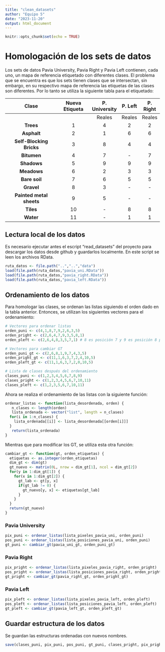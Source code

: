 ```yaml
---
title: "clean_datasets"
author: "Equipo 5"
date: "2023-11-20"
output: html_document
---
```


```r
knitr::opts_chunk$set(echo = TRUE)
```

# Homologación de los sets de datos

Los sets de datos Pavia University, Pavia Right y Pavia Left contienen, cada uno, un mapa de referencia etiquetado con diferentes clases. El problema que se encuentra es que los sets tienen clases que se intersectan, sin embargo, en su respectivo mapa de referencia las etiquetas de las clases son diferentes. Por lo tanto se utiliza la siguiente tabla para el etiquetado:

|          Clase           | Nueva Etiqueta | P. University | P. Left | P. Right |
|:------------------------:|:--------------:|:-------------:|:-------:|:--------:|
|                          |                |    Reales     | Reales  |  Reales  |
|        **Trees**         |       1        |       4       |    2    |    2     |
|       **Asphalt**        |       2        |       1       |    6    |    6     |
| **Self-Blocking Bricks** |       3        |       8       |    4    |    4     |
|       **Bitumen**        |       4        |       7       |   \-    |    7     |
|       **Shadows**        |       5        |       9       |    9    |    9     |
|       **Meadows**        |       6        |       2       |    3    |    3     |
|      **Bare soil**       |       7        |       6       |    5    |    5     |
|        **Gravel**        |       8        |       3       |   \-    |    \-    |
| **Painted metal sheets** |       9        |       5       |   \-    |    \-    |
|        **Tiles**         |       10       |      \-       |    8    |    8     |
|        **Water**         |       11       |      \-       |    1    |    1     |

## Lectura local de los datos

Es necesario ejecutar antes el escript "read_datasets" del proyecto para descargar los datos desde github y guardarlos localmente. En este script se leen los archivos RData.

```r
ruta_datos <- file.path("..","..","data")
load(file.path(ruta_datos,"pavia_uni.RData"))
load(file.path(ruta_datos,"pavia_right.RData"))
load(file.path(ruta_datos,"pavia_left.RData"))
```

## Ordenamiento de los datos

Para homologar las clases, se ordenan las listas siguiendo el orden dado en la tabla anterior. Entonces, se utilizan los siguientes vectores para el ordenamiento:

```r
# Vectores para ordenar listas
orden_puni <- c(4,1,8,7,9,2,6,3,5)
orden_pright <- c(2,6,4,7,9,3,5,8,1)
orden_pleft <- c(2,6,4,8,3,5,7,1) # 8 es posición 7 y 9 es posición 8 porque originalmente no tiene clase 7.

# Vectores para cambiar GT
orden_puni_gt <- c(2,6,8,1,9,7,4,3,5)
orden_pright_gt <- c(11,1,6,3,7,2,4,10,5)
orden_pleft_gt <- c(11,1,6,3,7,2,0,10,5)

# Lista de clases después del ordenamiento
clases_puni <- c(1,2,3,4,5,6,7,8,9)
clases_pright <- c(1,2,3,4,5,6,7,10,11)
clases_pleft <- c(1,2,3,5,6,7,10,11)
```

Ahora se realiza el ordenamiento de las listas con la siguiente función:

```r
ordenar_listas <- function(lista_desordenada, orden) {
   n_clases <- length(orden)
   lista_ordenada <- vector("list", length = n_clases)
  for(i in 1:n_clases) {
    lista_ordenada[[i]] <- lista_desordenada[[orden[i]]]
  }
   return(lista_ordenada)
}
```

Mientras que para modificar los GT, se utiliza esta otra función:

```r
cambiar_gt <- function(gt, orden_etiquetas) {
  etiquetas <- as.integer(orden_etiquetas)
  dim_gt <- dim(gt)
  gt_nuevo <- matrix(0L, nrow = dim_gt[1], ncol = dim_gt[2])
  for(y in 1:dim_gt[1]) {
    for(x in 1:dim_gt[2]) {
      gt_lab <- gt[y, x]
      if(gt_lab != 0) {
        gt_nuevo[y, x] <- etiquetas[gt_lab]
      }
    }
  }
  return(gt_nuevo)
}
```

### Pavia University

```r
pix_puni <- ordenar_listas(lista_pixeles_pavia_uni, orden_puni)
pos_puni <- ordenar_listas(lista_posiciones_pavia_uni, orden_puni)
gt_puni <- cambiar_gt(pavia_uni_gt, orden_puni_gt)
```

### Pavia Right

```r
pix_pright <- ordenar_listas(lista_pixeles_pavia_right, orden_pright)
pos_pright <- ordenar_listas(lista_posiciones_pavia_right, orden_pright)
gt_pright <- cambiar_gt(pavia_right_gt, orden_pright_gt)
```

### Pavia Left

```r
pix_pleft <- ordenar_listas(lista_pixeles_pavia_left, orden_pleft)
pos_pleft <- ordenar_listas(lista_posiciones_pavia_left, orden_pleft)
gt_pleft <- cambiar_gt(pavia_left_gt, orden_pleft_gt)
```

## Guardar estructura de los datos

Se guardan las estructuras ordenadas con nuevos nombres.

```r
save(clases_puni, pix_puni, pos_puni, gt_puni, clases_pright, pix_pright, pos_pright, gt_pright, clases_pleft, pix_pleft, pos_pleft, gt_pleft, file = file.path(ruta_datos,"datasets.RData"))
```
